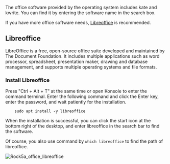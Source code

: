 The office software provided by the operating system includes kate and kwrite. You can find it by entering the software name in the search box.

If you have more office software needs, [Libreoffice](https://www.libreoffice.org/) is recommended.

## Libreoffice

LibreOffice is a free, open-source office suite developed and maintained by The Document Foundation. It includes multiple applications such as word processor, spreadsheet, presentation maker, drawing and database management, and supports multiple operating systems and file formats.

### Install Libreoffice

Press "Ctrl + Alt + T" at the same time or open Konsole to enter the command terminal.
Enter the following command and click the Enter key, enter the password, and wait patiently for the installation.

        sudo apt install -y libreoffice

When the installation is successful, you can click the start icon at the bottom right of the desktop, and enter libreoffice in the search bar to find the software.

Of course, you also use command by `which libreoffice` to find the path of libreoffice.

![Rock5a_office_libreoffice](/img/rock5a/rock5a_office_libreoffice.webp)
